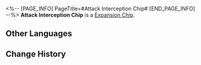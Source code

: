 <%-- [PAGE_INFO]
PageTitle=#Attack Interception Chip#
[END_PAGE_INFO] --%>
{{Item Infobox
|id          = 250219
|image       = Item Attack Interception Chip.png
|type        = Expansion Chip
|invCategory = 
|rarity      = 4
|effect      = At the end of the wearer's action, they gain a Barrier that nullifies all DMG received except DoTs.
|description = A game item in Aetherium Wars. Aether Spirits will gain a special enhanced ability after equipping it.
}}
'''Attack Interception Chip''' is a [[Expansion Chip]].

==Other Languages==
{{Other Languages
|en   = Attack Interception Chip
|zhs  = 攻击拦截芯片
|zht  = 攻擊攔截晶片
|ja   = チップ「インターセプト」
|ko   = 공격 차단 칩
|es   = Chip de interceptación de ataques
|fr   = Puce de blocage d'attaque
|ru   = Чип перехвата атак
|th   = ชิปสกัดการโจมตี
|vi   = Chip Ngăn Chặn Tấn Công
|de   = Chip: Angriffsabwehr
|id   = Attack Interception Chip
|pt   = Chip de Interceptação de Ataque
}}

==Change History==
{{Change History|1.4}}